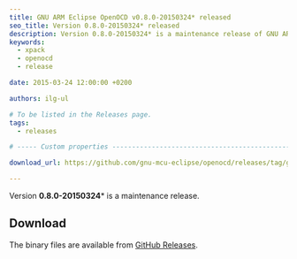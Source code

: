 ```yaml
---
title: GNU ARM Eclipse OpenOCD v0.8.0-20150324* released
seo_title: Version 0.8.0-20150324* released
description: Version 0.8.0-20150324* is a maintenance release of GNU ARM Eclipse OpenOCD.
keywords:
  - xpack
  - openocd
  - release

date: 2015-03-24 12:00:00 +0200

authors: ilg-ul

# To be listed in the Releases page.
tags:
  - releases

# ----- Custom properties -----------------------------------------------------

download_url: https://github.com/gnu-mcu-eclipse/openocd/releases/tag/gae-0.8.0-20150324/

---
```



Version **0.8.0-20150324*** is a maintenance release.

<!-- truncate -->

<PageMetadata title={frontMatter.seo_title} />

## Download

The binary files are available from <a href={frontMatter.download_url}>GitHub Releases</a>.
